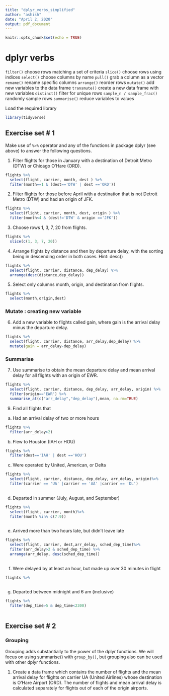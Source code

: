 ---
title: "dplyr_verbs_simplified"
author: "ashish"
date: "April 2, 2020"
output: pdf_document
---

```{r setup, include=FALSE}
knitr::opts_chunk$set(echo = TRUE)
```

# dplyr verbs

`filter()`	  choose rows matching a set of criteria
`slice()` 	  choose rows using indices
`select()`	  choose columns by name
`pull()`  	  grab a column as a vector
`rename()`	  rename specific columns
`arrange()`	  reorder rows
`mutate()`	  add new variables to the data frame
`transmute()`	create a new data frame with new variables
`distinct()`	filter for unique rows
`sample_n / sample_frac()`	randomly sample rows
`summarise()`	reduce variables to values

Load the required library

```{r}
library(tidyverse)
```

## Exercise set # 1

Make use of `%>%` operator and any of the functions in package dplyr (see above) to answer the following questions.

1. Filter flights for those in January with a destination of Detroit Metro (DTW) or Chicago O’Hare (ORD).

```{r nycflights13}
flights %>%
  select(flight, carrier, month, dest ) %>%
  filter(month==1 & (dest=='DTW' | dest =='ORD'))
```
2. Filter flights for those before April with a destination that is not Detroit Metro (DTW) and had an origin of JFK.

```{r nycflights13}
flights %>%
  select(flight, carrier, month, dest, origin ) %>%
  filter(month<4 & (dest!='DTW' & origin =='JFK'))
```

3. Choose rows 1, 3, 7, 20 from flights.

```{r nycflights13}
flights %>%
  slice(c(1, 3, 7, 20))
```

4. Arrange flights by distance and then by departure delay, with the sorting being in descending order in both cases. Hint: desc()

```{r nycflights13}
flights %>%
  select(flight, carrier, distance, dep_delay) %>%
  arrange(desc(distance,dep_delay))
```

5. Select only columns month, origin, and destination from flights.

```{r nycflights13}
flights %>%
  select(month,origin,dest)
```
### Mutate : creating new variable

6. Add a new variable to flights called gain, where gain is the arrival delay minus the departure delay.

```{r nycflights13}
flights %>%
  select(flight, carrier, distance, arr_delay,dep_delay) %>%
  mutate(gain = arr_delay-dep_delay)
```
### Summarise

7. Use summarise to obtain the mean departure delay and mean arrival delay for all flights with an origin of EWR.
```{r nycflights13}
flights %>%
  select(flight, carrier, distance, dep_delay, arr_delay, origin) %>%
  filter(origin=='EWR') %>%
  summarise_at(c("arr_delay","dep_delay"),mean, na.rm=TRUE)

```
9. Find all flights that

a.  Had an arrival delay of two or more hours
```{r nycflights13}
flights %>%
  filter(arr_delay>2)
```
b.  Flew to Houston (IAH or HOU)
```{r nycflights13}
flights %>%
  filter(dest=='IAH' | dest =='HOU')
```
c.  Were operated by United, American, or Delta
```{r nycflights13}
flights %>%
  select(flight, carrier, distance, dep_delay, arr_delay, origin)%>%
  filter(carrier == 'UA' |carrier == 'AA' |carrier == 'DL')
  
```
d.  Departed in summer (July, August, and September)
```{r nycflights13}
flights %>%
  select(flight, carrier, month)%>%
  filter(month %in% c(7:9))
  
```
e.  Arrived more than two hours late, but didn’t leave late
```{r nycflights13}
flights %>%
  select(flight, carrier, dest,arr_delay, sched_dep_time)%>%
  filter(arr_delay>2 & sched_dep_time) %>%
  arrange(arr_delay, desc(sched_dep_time))
  
```
f.  Were delayed by at least an hour, but made up over 30 minutes in flight
```{r nycflights13}
flights %>%
  
```
g.  Departed between midnight and 6 am (inclusive)
```{r nycflights13}
flights %>%
  filter(dep_time>5 & dep_time<2300)
  
```



## Exercise set # 2

### Grouping

Grouping adds substantially to the power of the dplyr functions. We will focus on using summarise() with `group_by()`, but grouping also can be used with other dplyr functions.

1. Create a data frame which contains the number of flights and the mean arrival delay for flights on carrier UA (United Airlines) whose destination is O’Hare Airport (ORD). The number of flights and mean arrival delay is calculated separately for flights out of each of the origin airports.
```{r nycflights13}

```



